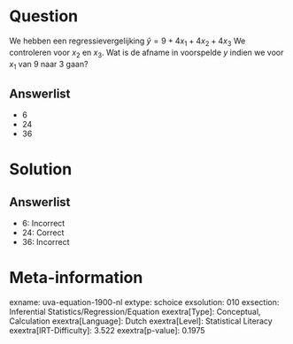 Question
========

We hebben een regressievergelijking $\hat{y} = 9 + 4x_{1} +
4x_{2} + 4x_{3}$ We controleren voor *x*~2~ en *x*~3~. Wat is de
afname in voorspelde *y* indien we voor *x*~1~ van 9 naar 3 gaan?

Answerlist
----------

* 6
* 24
* 36

Solution
========

Answerlist
----------

* 6: Incorrect
* 24: Correct
* 36: Incorrect

Meta-information
================
exname: uva-equation-1900-nl
extype: schoice
exsolution: 010
exsection: Inferential Statistics/Regression/Equation
exextra[Type]: Conceptual, Calculation
exextra[Language]: Dutch
exextra[Level]: Statistical Literacy
exextra[IRT-Difficulty]: 3.522
exextra[p-value]: 0.1975
